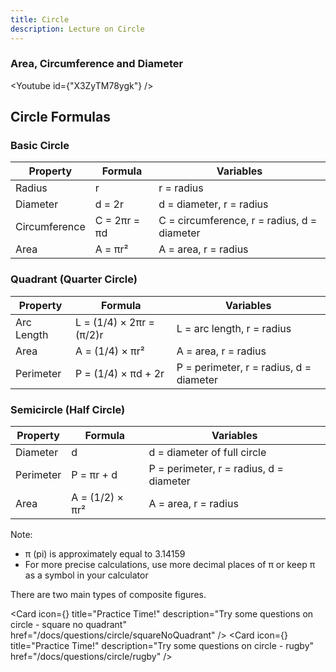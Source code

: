 ```yaml
---
title: Circle
description: Lecture on Circle
---
```




### Area, Circumference and Diameter

<Youtube id={"X3ZyTM78ygk"} />

## Circle Formulas

### Basic Circle

| Property      | Formula      | Variables                                   |
| ------------- | ------------ | ------------------------------------------- |
| Radius        | r            | r = radius                                  |
| Diameter      | d = 2r       | d = diameter, r = radius                    |
| Circumference | C = 2πr = πd | C = circumference, r = radius, d = diameter |
| Area          | A = πr²      | A = area, r = radius                        |

### Quadrant (Quarter Circle)

| Property   | Formula                  | Variables                               |
| ---------- | ------------------------ | --------------------------------------- |
| Arc Length | L = (1/4) × 2πr = (π/2)r | L = arc length, r = radius              |
| Area       | A = (1/4) × πr²          | A = area, r = radius                    |
| Perimeter  | P = (1/4) × πd + 2r      | P = perimeter, r = radius, d = diameter |

### Semicircle (Half Circle)

| Property  | Formula         | Variables                               |
| --------- | --------------- | --------------------------------------- |
| Diameter  | d               | d = diameter of full circle             |
| Perimeter | P = πr + d      | P = perimeter, r = radius, d = diameter |
| Area      | A = (1/2) × πr² | A = area, r = radius                    |

Note:

- π (pi) is approximately equal to 3.14159
- For more precise calculations, use more decimal places of π or keep π as a symbol in your calculator

There are two main types of composite figures.



<Cards>

<Card
  icon={<FileQuestion />}
  title="Practice Time!"
  description="Try some questions on circle - square no quadrant"
  href="/docs/questions/circle/squareNoQuadrant"
/>
<Card
  icon={<FileQuestion />}
  title="Practice Time!"
  description="Try some questions on circle - rugby"
  href="/docs/questions/circle/rugby"
/>

</Cards>
